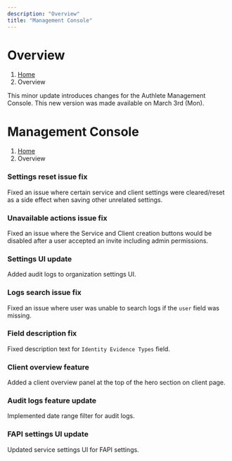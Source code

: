 ```yaml
---
description: "Overview"
title: "Management Console"
---
```




# Overview
1. [Home](https://www.authlete.com/)
3. Overview

This minor update introduces changes for the Authlete Management Console.
This new version was made available on March 3rd (Mon).

# Management Console
1. [Home](https://www.authlete.com/)
3. Overview

### Settings reset issue fix

Fixed an issue where certain service and client settings were cleared/reset as a side effect when saving other unrelated settings.

### Unavailable actions issue fix

Fixed an issue where the Service and Client creation buttons would be disabled after a user accepted an invite including admin permissions.

### Settings UI update

Added audit logs to organization settings UI.

### Logs search issue fix

Fixed an issue where user was unable to search logs if the `user` field was missing.

### Field description fix

Fixed description text for `Identity Evidence Types` field.

### Client overview feature

Added a client overview panel at the top of the hero section on client page.

### Audit logs feature update

Implemented date range filter for audit logs.

### FAPI settings UI update

Updated service settings UI for FAPI settings.
